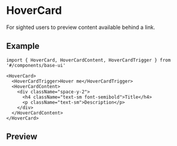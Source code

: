 
<Meta of={Stories} />

# HoverCard

For sighted users to preview content available behind a link.

## Example

```tsx
import { HoverCard, HoverCardContent, HoverCardTrigger } from '#/components/base-ui'

<HoverCard>
  <HoverCardTrigger>Hover me</HoverCardTrigger>
  <HoverCardContent>
    <div className="space-y-2">
      <h4 className="text-sm font-semibold">Title</h4>
      <p className="text-sm">Description</p>
    </div>
  </HoverCardContent>
</HoverCard>
```

## Preview

<Primary />
